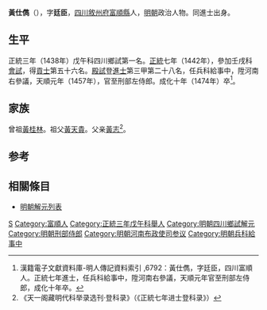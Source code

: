 {{Otheruses|other=名为黄廷臣的其他人物|黄廷臣}}
{{明清人物信息框
| 姓名 = 黃仕儁
| 原名 =
| 圖片名稱= 
| 圖片大小 =
| 圖片說明 = 
| 最高職務 = 刑部左侍郎
| 國家 = 大明 
| 爵位 =
| 籍貫 = [[四川承宣佈政使司|四川承宣佈政使司]][[敘州府|敘州府]][[富順縣|富順縣]]民籍
| 族裔 = 
| 字號 = 字廷臣
| 諡號 =
| 出生日期 = 永樂四年（1405年）十月初四日
| 出生地點 =
| 逝世日期 = 成化十年（1474年）
| 逝世地點 =
| 墓葬 =
| 配偶 = 張氏、胡氏
| 親屬 =
| 出身 =
* 正統三年戊午科四川鄉試第一名舉人
* 正統七年壬戌科同進士出身
| 經歷 =
| 著作 =  
}}
'''黃仕儁'''（{{bd|1405年||？年}}），字'''廷臣'''，[[四川|四川]][[敘州府|敘州府]][[富順縣|富順縣]]人，[[明朝|明朝]]政治人物。同進士出身。

==生平==
正統三年（1438年）戊午科四川鄉試第一名。[[正统_(年号)|正統]]七年（1442年），參加壬戌科[[會試|會試]]，得[[貢士|貢士]]第五十六名。[[殿試|殿試]]登[[進士|進士]]第三甲第二十八名，任兵科給事中，陞河南右參議，天順元年（1457年），官至刑部左侍郎。成化十年（1474年）卒<ref>漢籍電子文獻資料庫-明人傳記資料索引 ,6792：黃仕儁，字廷臣，四川富順人。正統七年進士，任兵科給事中，陞河南右參議，天順元年官至刑部左侍郎，成化十年卒。</ref>。

==家族==
曾祖[[黃桂林_(明朝)|黃桂林]]。祖父[[黃天貴|黃天貴]]。父亲[[黃志|黃志]]<ref>《天一阁藏明代科举录选刊·登科录》（《正統七年进士登科录》）</ref>。

==参考==
{{reflist}}

==相關條目==
*[[明朝解元列表|明朝解元列表]]

{{正統七年壬戌科殿試金榜}}

{{Authority control}}

{{DEFAULTSORT:Huang黄}}
[[Category:黄姓|S]]
[[Category:富順人|Category:富順人]]
[[Category:正統三年戊午科舉人|Category:正統三年戊午科舉人]]
[[Category:明朝四川鄉試解元|Category:明朝四川鄉試解元]]
[[Category:明朝刑部侍郎|Category:明朝刑部侍郎]]
[[Category:明朝河南布政使司参议|Category:明朝河南布政使司参议]]
[[Category:明朝兵科給事中|Category:明朝兵科給事中]]


{{明朝人物小作品}}